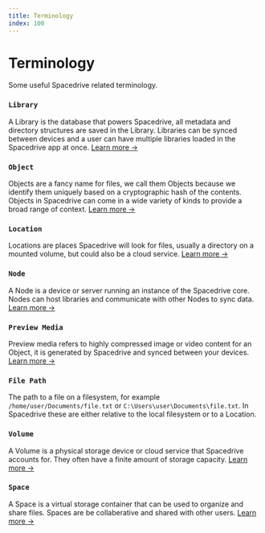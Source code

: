 ```yaml
---
title: Terminology
index: 100
---
```


# Terminology

Some useful Spacedrive related terminology.

### `Library`

A Library is the database that powers Spacedrive, all metadata and directory structures are saved in the Library. Libraries can be synced between devices and a user can have multiple libraries loaded in the Spacedrive app at once. [Learn more →](/docs/developers/architecture/libraries)

### `Object`

Objects are a fancy name for files, we call them Objects because we identify them uniquely based on a cryptographic hash of the contents. Objects in Spacedrive can come in a wide variety of kinds to provide a broad range of context. [Learn more →](/docs/developers/architecture/objects)

### `Location`

Locations are places Spacedrive will look for files, usually a directory on a mounted volume, but could also be a cloud service. [Learn more →](/docs/developers/architecture/locations)

### `Node`

A Node is a device or server running an instance of the Spacedrive core. Nodes can host libraries and communicate with other Nodes to sync data. [Learn more →](/docs/developers/architecture/nodes)

### `Preview Media`

Preview media refers to highly compressed image or video content for an Object, it is generated by Spacedrive and synced between your devices. [Learn more →](/docs/developers/architecture/preview-media)

### `File Path`

The path to a file on a filesystem, for example `/home/user/Documents/file.txt` or `C:\Users\user\Documents\file.txt`. In Spacedrive these are either relative to the local filesystem or to a Location.

### `Volume`

A Volume is a physical storage device or cloud service that Spacedrive accounts for. They often have a finite amount of storage capacity. [Learn more →](/docs/developers/architecture/volumes)

### `Space`

A Space is a virtual storage container that can be used to organize and share files. Spaces are be collaberative and shared with other users. [Learn more →](/docs/developers/architecture/spaces)
